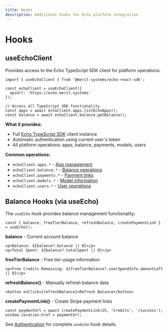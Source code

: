 ```yaml
---
title: Hooks
description: Additional hooks for Echo platform integration
---
```


# Hooks

## useEchoClient

Provides access to the Echo TypeScript SDK client for platform operations.

```tsx
import { useEchoClient } from '@merit-systems/echo-react-sdk';

const echoClient = useEchoClient({ 
  apiUrl: 'https://echo.merit.systems' 
});

// Access all TypeScript SDK functionality
const apps = await echoClient.apps.listEchoApps();
const balance = await echoClient.balance.getBalance();
```

**What it provides:**
- Full [Echo TypeScript SDK](/docs/typescript-sdk) client instance
- Automatic authentication using current user's token
- All platform operations: apps, balance, payments, models, users

**Common operations:**
- `echoClient.apps.*` - [App management](/docs/typescript-sdk#clientapps---app-management)
- `echoClient.balance.*` - [Balance operations](/docs/typescript-sdk#clientbalance---balance-management)  
- `echoClient.payments.*` - [Payment links](/docs/typescript-sdk#clientpayments---payment-management)
- `echoClient.models.*` - [Model information](/docs/typescript-sdk#clientmodels---model-information)
- `echoClient.users.*` - [User operations](/docs/typescript-sdk#clientusers---user-management)

## Balance Hooks (via useEcho)

The `useEcho` hook provides balance management functionality:

```tsx
const { balance, freeTierBalance, refreshBalance, createPaymentLink } = useEcho();
```

**balance** - Current account balance
```tsx
<p>Balance: ${balance?.balance || 0}</p>
<p>Total Spent: ${balance?.totalSpent || 0}</p>
```

**freeTierBalance** - Free tier usage information
```tsx
<p>Free Credits Remaining: ${freeTierBalance?.userSpendInfo.amountLeft || 0}</p>
```

**refreshBalance()** - Manually refresh balance data
```tsx
<button onClick={refreshBalance}>Refresh Balance</button>
```

**createPaymentLink()** - Create Stripe payment links
```tsx
const paymentUrl = await createPaymentLink(25, 'Credits', '/success');
window.location.href = paymentUrl;
```

See [Authentication](/docs/react-sdk/authentication) for complete `useEcho` hook details.